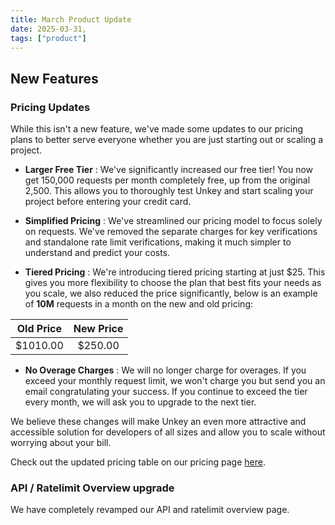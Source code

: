 ```yaml
---
title: March Product Update
date: 2025-03-31,
tags: ["product"]
---
```


## New Features

### Pricing Updates

While this isn't a new feature, we've made some updates to our pricing plans to better serve everyone whether you are just starting out or scaling a project.

- **Larger Free Tier** : We've significantly increased our free tier! You now get 150,000 requests per month completely free, up from the original 2,500. This allows you to thoroughly test Unkey and start scaling your project before entering your credit card.

- **Simplified Pricing** : We've streamlined our pricing model to focus solely on requests. We've removed the separate charges for key verifications and standalone rate limit verifications, making it much simpler to understand and predict your costs.

- **Tiered Pricing** : We're introducing tiered pricing starting at just $25. This gives you more flexibility to choose the plan that best fits your needs as you scale, we also reduced the price significantly, below is an example of **10M** requests in a month on the new and old pricing:

| Old Price | New Price |
|:---------:|:---------:|
| $1010.00  | $250.00   |

- **No Overage Charges** : We will no longer charge for overages. If you exceed your monthly request limit, we won't charge you but send you an email congratulating your success. If you continue to exceed the tier every month, we will ask you to upgrade to the next tier.

We believe these changes will make Unkey an even more attractive and accessible solution for developers of all sizes and allow you to scale without worrying about your bill.

Check out the updated pricing table on our pricing page [here](/pricing).

### API / Ratelimit Overview upgrade

We have completely revamped our API and ratelimit overview page.
